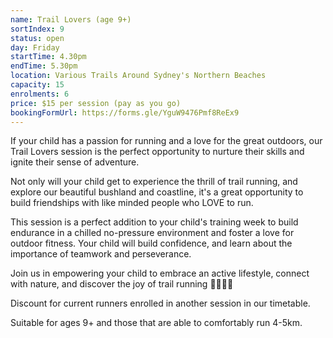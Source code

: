 ```yaml
---
name: Trail Lovers (age 9+)
sortIndex: 9
status: open
day: Friday
startTime: 4.30pm
endTime: 5.30pm
location: Various Trails Around Sydney's Northern Beaches
capacity: 15
enrolments: 6
price: $15 per session (pay as you go)
bookingFormUrl: https://forms.gle/YguW9476Pmf8ReEx9
---
```


If your child has a passion for running and a love for the great outdoors, our Trail Lovers session is the perfect opportunity to nurture their skills and ignite their sense of adventure.

Not only will your child get to experience the thrill of trail running, and explore our beautiful bushland and coastline, it's a great opportunity to build friendships with like minded people who LOVE to run.

This session is a perfect addition to your child's training week to build endurance in a chilled no-pressure environment and foster a love for outdoor fitness. Your child will build confidence, and learn about the importance of teamwork and perseverance.

Join us in empowering your child to embrace an active lifestyle, connect with nature, and discover the joy of trail running 🌿🏃‍♀️🌄

Discount for current runners enrolled in another session in our timetable.

Suitable for ages 9+ and those that are able to comfortably run 4-5km.
